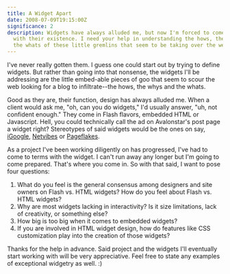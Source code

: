 ```yaml
---
title: A Widget Apart
date: 2008-07-09T19:15:00Z
significance: 2
description: Widgets have always alluded me, but now I'm forced to come to terms
  with their existence. I need your help in understanding the hows, the whys and
  the whats of these little gremlins that seem to be taking over the web.
---
```


I've never really gotten them. I guess one could start out by trying to define widgets. But rather than going into that nonsense, the widgets I'll be addressing are the little embed-able pieces of goo that seem to scour the web looking for a blog to infiltrate--the hows, the whys and the whats.

Good as they are, their function, design has always alluded me. When a client would ask me, "oh, can you do widgets," I'd usually answer, "uh, not confident enough." They come in Flash flavors, embedded HTML or Javascript. Hell, you could technically call the ad on Avalonstar's post page a widget right? Stereotypes of said widgets would be the ones on say, [iGoogle][1], [Netvibes][2] or [Pageflakes][3].

As a project I've been working diligently on has progressed, I've had to come to terms with the widget. I can't run away any longer but I'm going to come prepared. That's where you come in. So with that said, I want to pose four questions:

1.  What do you feel is the general consensus among designers and site owners on Flash vs. HTML widgets? How do you feel about Flash vs. HTML widgets?
2.  Why are most widgets lacking in interactivity? Is it size limitations, lack of creativity, or something else?
3.  How big is too big when it comes to embedded widgets?
4.  If you are involved in HTML widget design, how do features like CSS customization play into the creation of those widgets?

Thanks for the help in advance. Said project and the widgets I'll eventually start working with will be very appreciative. Feel free to state any examples of exceptional widgetry as well. :)

[1]: http://www.google.com/ig
[2]: http://www.netvibes.com/
[3]: http://www.pageflakes.com/
